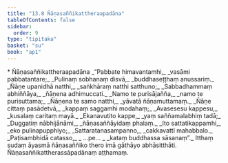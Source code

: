 ```yaml
---
title: "13.8 Ñāṇasaññikattheraapadāna"
tableOfContents: false
sidebar:
  order: 9
type: "tipitaka"
basket: "su"
book: "ap1"
---
```



<DynamicBreadcrumb />

<Paragraph type="center" book="ap1">
* Ñāṇasaññikattheraapadāna
</Paragraph>

<Division number="84" book="ap1">

<Paragraph number="2151" type="verses" book="ap1">
_“Pabbate himavantamhi,_  
_vasāmi pabbatantare;_  
_Pulinaṃ sobhanaṃ disvā,_  
_buddhaseṭṭhaṃ anussariṃ._  

</Paragraph>

</Division>
<Division number="85" book="ap1">

<Paragraph number="2152" type="verses" book="ap1">
_Ñāṇe upanidhā natthi,_  
_saṅkhāraṃ natthi satthuno;_  
_Sabbadhammaṃ abhiññāya,_  
_ñāṇena adhimuccati._  

</Paragraph>

</Division>
<Division number="86" book="ap1">

<Paragraph number="2153" type="verses" book="ap1">
_Namo te purisājañña,_  
_namo te purisuttama;_  
_Ñāṇena te samo natthi,_  
_yāvatā ñāṇamuttamaṃ._  

</Paragraph>

</Division>
<Division number="87" book="ap1">

<Paragraph number="2154" type="verses" book="ap1">
_Ñāṇe cittaṃ pasādetvā,_  
_kappaṃ saggamhi modahaṃ;_  
_Avasesesu kappesu,_  
_kusalaṃ caritaṃ mayā._  

</Paragraph>

</Division>
<Division number="88" book="ap1">

<Paragraph number="2155" type="verses" book="ap1">
_Ekanavutito kappe,_  
_yaṃ saññamalabhiṃ tadā;_  
_Duggatiṃ nābhijānāmi,_  
_ñāṇasaññāyidaṃ phalaṃ._  

</Paragraph>

</Division>
<Division number="89" book="ap1">

<Paragraph number="2156" type="verses" book="ap1">
_Ito sattatikappamhi,_  
_eko pulinapupphiyo;_  
_Sattaratanasampanno,_  
_cakkavattī mahabbalo._  

</Paragraph>

</Division>
<Division number="90" book="ap1">

<Paragraph number="2157" type="verses" book="ap1">
_Paṭisambhidā catasso,_  
_ …pe… _  
_kataṃ buddhassa sāsanaṃ”._  

</Paragraph>

<Paragraph number="2158" book="ap1">
Itthaṃ sudaṃ āyasmā ñāṇasaññiko thero imā gāthāyo abhāsitthāti.

</Paragraph>
</Division>

<Paragraph number="2159" type="center" book="ap1">
Ñāṇasaññikattherassāpadānaṃ aṭṭhamaṃ.
</Paragraph>